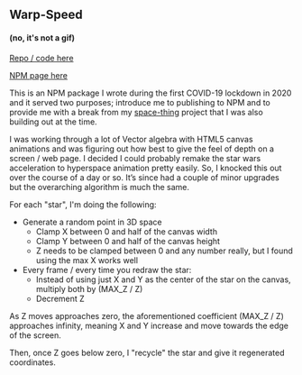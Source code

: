 
## Warp-Speed

<WarpSpeedCanvas />

#### (no, it's not a gif)

<p><a href="https://github.com/SmithKy3/warp-speed" target="_blank">Repo / code here <CodeSlash /></a></p>

<p><a href="https://www.npmjs.com/package/warpspeed" target="_blank">NPM page here <Npm /></a></p>

This is an NPM package I wrote during the first COVID-19 lockdown in 2020 and it served two purposes;
introduce me to publishing to NPM and to provide me with a break from my
<a href="/my-work/space-thing">space-thing</a> project that I was also building out at the time.

I was working through a lot of Vector algebra with HTML5 canvas animations and was figuring out
how best to give the feel of depth on a screen / web page. I decided I could probably remake the star wars
acceleration to hyperspace animation pretty easily. So, I knocked this out over the course of a day or so.
It’s since had a couple of minor upgrades but the overarching algorithm is much the same.

For each "star", I'm doing the following:

- Generate a random point in 3D space
    - Clamp X between 0 and half of the canvas width
    - Clamp Y between 0 and half of the canvas height
    - Z needs to be clamped between 0 and any number really, but I found using the max X works well
- Every frame / every time you redraw the star:
    - Instead of using just X and Y as the center of the star on the canvas, multiply both by (MAX_Z / Z)
    - Decrement Z

As Z moves approaches zero, the aforementioned coefficient (MAX_Z / Z) approaches infinity, meaning X and Y increase
and move towards the edge of the screen.

Then, once Z goes below zero, I "recycle" the star and give it regenerated coordinates.